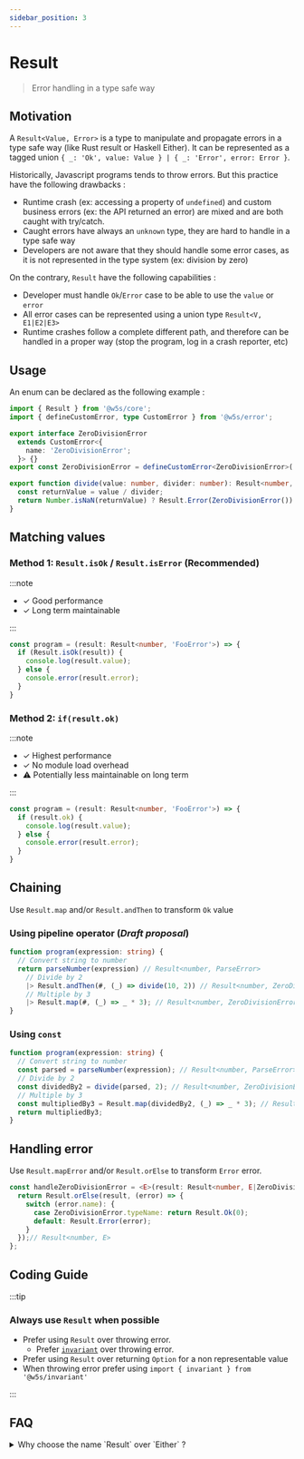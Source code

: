 ```yaml
---
sidebar_position: 3
---
```


# Result

> Error handling in a type safe way

<PackageBadgeGroup apiHref="/api/core/namespace/result" />

## Motivation

A `Result<Value, Error>` is a type to manipulate and propagate errors in a type safe way (like Rust result or Haskell Either).
It can be represented as a tagged union `{ _: 'Ok', value: Value } | { _: 'Error', error: Error }`.

Historically, Javascript programs tends to throw errors. But this practice have the following drawbacks :

- Runtime crash (ex: accessing a property of `undefined`) and custom business errors (ex: the API returned an error) are mixed and are both caught with try/catch.
- Caught errors have always an `unknown` type, they are hard to handle in a type safe way
- Developers are not aware that they should handle some error cases, as it is not represented in the type system (ex: division by zero)

On the contrary, `Result` have the following capabilities :

- Developer must handle `Ok`/`Error` case to be able to use the `value` or `error`
- All error cases can be represented using a union type `Result<V, E1|E2|E3>`
- Runtime crashes follow a complete different path, and therefore can be handled in a proper way (stop the program, log in a crash reporter, etc)

## Usage

An enum can be declared as the following example :

```ts
import { Result } from '@w5s/core';
import { defineCustomError, type CustomError } from '@w5s/error';

export interface ZeroDivisionError
  extends CustomError<{
    name: 'ZeroDivisionError';
  }> {}
export const ZeroDivisionError = defineCustomError<ZeroDivisionError>('ZeroDivisionError');

export function divide(value: number, divider: number): Result<number, ZeroDivisionError> {
  const returnValue = value / divider;
  return Number.isNaN(returnValue) ? Result.Error(ZeroDivisionError()) : Result.Ok(returnValue);
}
```

## Matching values

### Method 1: `Result.isOk` / `Result.isError` (Recommended)

:::note

- ✓ Good performance
- ✓ Long term maintainable

:::

```ts
const program = (result: Result<number, 'FooError'>) => {
  if (Result.isOk(result)) {
    console.log(result.value);
  } else {
    console.error(result.error);
  }
}
```

### Method 2: `if(result.ok)`

:::note

- ✓ Highest performance
- ✓ No module load overhead
- ⚠️ Potentially less maintainable on long term

:::

```ts
const program = (result: Result<number, 'FooError'>) => {
  if (result.ok) {
    console.log(result.value);
  } else {
    console.error(result.error);
  }
}
```

## Chaining

Use `Result.map` and/or `Result.andThen` to transform `Ok` value

### Using pipeline operator (*Draft proposal*)

```ts
function program(expression: string) {
  // Convert string to number
  return parseNumber(expression) // Result<number, ParseError>
    // Divide by 2
    |> Result.andThen(#, (_) => divide(10, 2)) // Result<number, ZeroDivisionError | ParseError>
    // Multiple by 3
    |> Result.map(#, (_) => _ * 3); // Result<number, ZeroDivisionError | ParseError>
}
```

### Using `const`

```ts
function program(expression: string) {
  // Convert string to number
  const parsed = parseNumber(expression); // Result<number, ParseError>
  // Divide by 2
  const dividedBy2 = divide(parsed, 2); // Result<number, ZeroDivisionError | ParseError>
  // Multiple by 3
  const multipliedBy3 = Result.map(dividedBy2, (_) => _ * 3); // Result<number, ZeroDivisionError | ParseError>
  return multipliedBy3;
}
```

## Handling error

Use `Result.mapError` and/or `Result.orElse` to transform `Error` error.

```ts
const handleZeroDivisionError = <E>(result: Result<number, E|ZeroDivisionError>) => {
  return Result.orElse(result, (error) => {
    switch (error.name): {
      case ZeroDivisionError.typeName: return Result.Ok(0);
      default: Result.Error(error);
    }
  });// Result<number, E>
};
```

## Coding Guide

:::tip

### Always use `Result` when possible

- Prefer using `Result` over throwing error.
  - Prefer [`invariant`](./error#throwing-errors) over throwing error.
- Prefer using `Result` over returning `Option` for a non representable value
- When throwing error prefer using `import { invariant } from '@w5s/invariant'`

:::

## FAQ

<details>
<summary>
Why choose the name `Result` over `Either` ?
</summary>

It is a matter of preference. `Ok` / `Error` is more explicit than `Left` / `Right`.
Generally speaking, `W5S` packages naming tends to be often aligned with the `Rust` naming when no ECMA equivalent exists.
</details>
